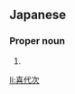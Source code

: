 ==Japanese==
{{ja-kanjitab|き|よ|じ}}

===Proper noun===
{{ja-pos|きよじ|proper}}

# {{given name|male|lang=ja|sort=きよじ}}

[[li:喜代次]]